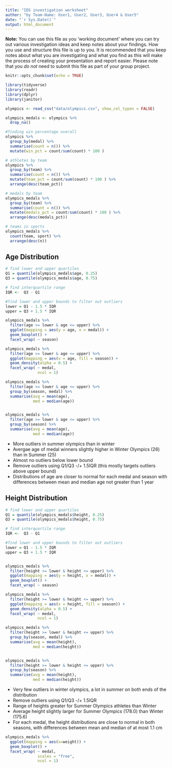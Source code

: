 ```yaml
---
title: "IDS investigation worksheet"
author: "by Team-Name: User1, User2, User3, User4 & User5"
date: "`r Sys.Date()`"
output: html_document
---
```


**Note:** You can use this file as you 'working document' where you can try out various investigation ideas and keep notes about your findings. How you use and structure this file is up to you. It is recommended that you keep notes about what you are investigating and what you find as this will make the process of creating your presentation and report easier. Please note that you _do not_ need to submit this file as part of your group project.



```r
knitr::opts_chunk$set(echo = TRUE)
```


```r
library(tidyverse)
library(readr)
library(dplyr)
library(janitor)

```





```r
olympics <- read_csv("data/olympics.csv", show_col_types = FALSE)
```

``` r

olympics_medals <- olympics %>%
  drop_na()

#finding win percentage overall
olympics %>% 
  group_by(medal) %>% 
  summarise(count = n()) %>%
  mutate(win_pct = count/sum(count) * 100 )

# athletes by team
olympics %>%
  group_by(team) %>% 
  summarise(count = n()) %>%
  mutate(team_pct = count/sum(count) * 100 ) %>%
  arrange(desc(team_pct))

# medals by team
olympics_medals %>%
  group_by(team) %>% 
  summarise(count = n()) %>%
  mutate(medals_pct = count/sum(count) * 100 ) %>%
  arrange(desc(medals_pct))

# teams in sports
olympics_medals %>%
  count(team, sport) %>%
  arrange(desc(n))

```




## Age Distribution

``` r

# find lower and upper quartiles
Q1 = quantile(olympics_medals$age, 0.25)
Q3 = quantile(olympics_medals$age, 0.75)

# find interquartile range
IQR <-  Q3 - Q1

#find lower and upper bounds to filter out outliers
lower = Q1 - 1.5 * IQR
upper = Q3 + 1.5 * IQR

olympics_medals %>% 
  filter(age >= lower & age <= upper) %>%
  ggplot(mapping = aes(y = age, x = medal)) + 
  geom_boxplot() + 
  facet_wrap( ~ season)

olympics_medals %>%
  filter(age >= lower & age <= upper) %>%
  ggplot(mapping = aes(x = age, fill = season)) + 
  geom_density(alpha = 0.5) + 
  facet_wrap( ~ medal, 
              ncol = 1)

olympics_medals %>%
  filter(age >= lower & age <= upper) %>%
  group_by(season, medal) %>%
  summarise(avg = mean(age),
            med = median(age))


olympics_medals %>%
  filter(age >= lower & age <= upper) %>%
  group_by(season) %>%
  summarise(avg = mean(age),
            med = median(age))
```
*  More outliers in summer olympics than in winter
*  Avergae age of medal winners slightly higher in Winter Olympics (26) than in Summer (25)
*  Almost no outliers below lower bound
*  Remove outliers using Q1/Q3 -/+ 1.5IQR (this mostly targets outliers above upper bound)
*  Distributions of age are closer to normal for each medal and season with differences between mean and median age not greater than 1 year




## Height Distribution

``` r
# find lower and upper quartiles
Q1 = quantile(olympics_medals$height, 0.25)
Q3 = quantile(olympics_medals$height, 0.75)

# find interquartile range
IQR <-  Q3 - Q1

#find lower and upper bounds to filter out outliers
lower = Q1 - 1.5 * IQR
upper = Q3 + 1.5 * IQR


olympics_medals %>% 
  filter(height >= lower & height <= upper) %>%
  ggplot(mapping = aes(y = height, x = medal)) + 
  geom_boxplot() + 
  facet_wrap( ~ season)

olympics_medals %>%
  filter(height >= lower & height <= upper) %>%
  ggplot(mapping = aes(x = height, fill = season)) + 
  geom_density(alpha = 0.5) + 
  facet_wrap( ~ medal, 
              ncol = 1)

olympics_medals %>%
  filter(height >= lower & height <= upper) %>%
  group_by(season, medal) %>%
  summarise(avg = mean(height),
            med = median(height))


olympics_medals %>%
  filter(height >= lower & height <= upper) %>%
  group_by(season) %>%
  summarise(avg = mean(height),
            med = median(height))


```
*  Very few outliers in winter olympics, a lot in summer on both ends of the distribution
*  Remove outliers using Q1/Q3 -/+ 1.5IQR
*  Range of heights greater for Summer Olympics athletes than Winter
*  Average height slightly larger for Summer Olympics (178.0) than Winter (175.6)
*  For each medal, the height distributions are close to normal in both seasons, with differences between mean and median of at most 1.1 cm





``` r

olympics_medals %>% 
  ggplot(mapping = aes(x=weight)) + 
  geom_boxplot() + 
  facet_wrap( ~ medal,
              scales = "free",
              ncol = 1)

```